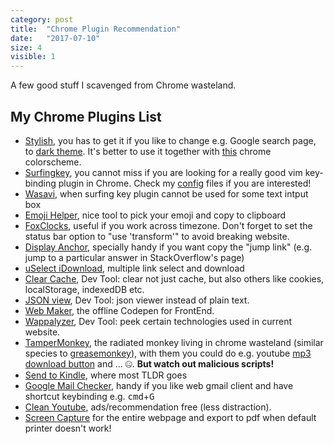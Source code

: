 ```yaml
---
category: post
title:  "Chrome Plugin Recommendation"
date:   "2017-07-10"
size: 4
visible: 1
---
```


A few good stuff I scavenged from Chrome wasteland.

## My Chrome Plugins List

* [Stylish](https://userstyles.org/), you has to get it if you like to change e.g. Google search page, to [dark theme](https://userstyles.org/styles/118959/darksearch-for-google). It's better to use it together with [this](https://chrome.google.com/webstore/detail/material-dark/npadhaijchjemiifipabpmeebeelbmpd) chrome colorscheme.
* [Surfingkey](https://github.com/brookhong/Surfingkeys/issues/31), you cannot miss if you are looking for a really good vim key-binding plugin in Chrome. Check my [config](https://github.com/daizeng1984/dotfiles/blob/master/misc/surfkeys.js) files if you are interested!
* [Wasavi](https://github.com/akahuku/wasavi), when surfing key plugin cannot be used for some text intput box
* [Emoji Helper](https://chrome.google.com/webstore/detail/emoji-cheatsheet-for-gith/nojknakoailnpbjlmfkpbbhoodlolfbh?hl=en), nice tool to pick your emoji and copy to clipboard
* [FoxClocks](https://chrome.google.com/webstore/detail/foxclocks/obcbigljfpgappaaofailjjoabiikckk/related?hl=en), useful if you work across timezone. Don't forget to set the status bar option to "use 'transform'" to avoid breaking website.
* [Display Anchor](https://chrome.google.com/webstore/detail/display-anchors/poahndpaaanbpbeafbkploiobpiiieko?hl=en), specially handy if you want copy the "jump link" (e.g. jump to a particular answer in StackOverflow's page)
* [uSelect iDownload](https://chrome.google.com/webstore/detail/uselect-idownload/ileabdhfjmgaognikmjgmhhkjffggejc?hl=en), multiple link select and download
* [Clear Cache](https://chrome.google.com/webstore/detail/clear-cache/cppjkneekbjaeellbfkmgnhonkkjfpdn/related?hl=en), Dev Tool: clear not just cache, but also others like cookies, localStorage, indexedDB etc.
* [JSON view](https://chrome.google.com/webstore/detail/jsonview/chklaanhfefbnpoihckbnefhakgolnmc/related?hl=en), Dev Tool: json viewer instead of plain text.
* [Web Maker](https://webmakerapp.com/), the offline Codepen for FrontEnd.
* [Wappalyzer](https://chrome.google.com/webstore/detail/wappalyzer/gppongmhjkpfnbhagpmjfkannfbllamg?hl=en), Dev Tool: peek certain technologies used in current website.
* [TamperMonkey](https://chrome.google.com/webstore/detail/tampermonkey/dhdgffkkebhmkfjojejmpbldmpobfkfo?hl=en), the radiated monkey living in chrome wasteland (similar species to [greasemonkey](https://addons.mozilla.org/en-US/firefox/addon/greasemonkey/)), with them you could do e.g. youtube [mp3 download button](https://greasyfork.org/en/scripts/20015-simple-youtube-mp3-button) and ... 🤐. **But watch out malicious scripts!**
* [Send to Kindle](https://www.amazon.com/gp/sendtokindle/chrome), where most TLDR goes
* [Google Mail Checker](https://chrome.google.com/webstore/detail/google-mail-checker/mihcahmgecmbnbcchbopgniflfhgnkff?hl=en), handy if you like web gmail client and have shortcut keybinding e.g. <kbd>cmd</kbd>+<kbd>G</kbd>
* [Clean Youtube](https://chrome.google.com/webstore/detail/remove-youtube-recommende/hfnghnjkcpgagjbiheidccjnneoipbmb?hl=en), ads/recommendation free (less distraction).
* [Screen Capture](https://chrome.google.com/webstore/detail/take-webpage-screenshots/mcbpblocgmgfnpjjppndjkmgjaogfceg?hl=en) for the entire webpage and export to pdf when default printer doesn't work!
<!--- * [Restlet Client](https://chrome.google.com/webstore/detail/restlet-client-rest-api-t/aejoelaoggembcahagimdiliamlcdmfm?hl=en), 
--->


